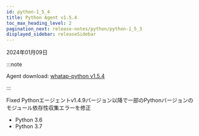```yaml
---
id: python-1_5_4
title: Python Agent v1.5.4
toc_max_heading_level: 2
pagination_next: release-notes/python/python-1_5_3
displayed_sidebar: releaseSidebar
---
```


2024年01月09日

:::note

Agent download: [whatap-python v1.5.4](https://pypi.org/project/whatap-python/1.5.4/)

:::

<Status>Fixed</Status> Pythonエージェントv1.4.9バージョン以降で一部のPythonバージョンのモジュール依存性収集エラーを修正

- Python 3.6
- Python 3.7
